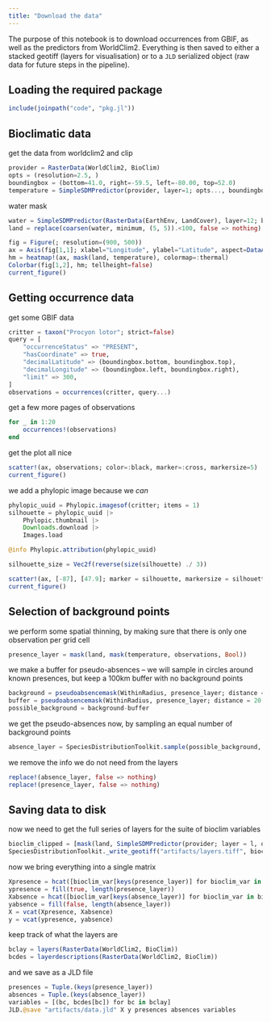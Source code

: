 ```yaml
---
title: "Download the data"
---
```


The purpose of this notebook is to download occurrences from GBIF, as well as the predictors from WorldClim2. Everything is then saved to either a stacked geotiff (layers for visualisation) or to a `JLD` serialized object (raw data for future steps in the pipeline).

## Loading the required package

```julia
include(joinpath("code", "pkg.jl"))
```

## Bioclimatic data

get the data from worldclim2 and clip

```julia
provider = RasterData(WorldClim2, BioClim)
opts = (resolution=2.5, )
boundingbox = (bottom=41.0, right=-59.5, left=-80.00, top=52.0)
temperature = SimpleSDMPredictor(provider, layer=1; opts..., boundingbox...)
```

water mask

```julia
water = SimpleSDMPredictor(RasterData(EarthEnv, LandCover), layer=12; boundingbox...)
land = replace(coarsen(water, minimum, (5, 5)).<100, false => nothing)
```

```julia
fig = Figure(; resolution=(900, 500))
ax = Axis(fig[1,1]; xlabel="Longitude", ylabel="Latitude", aspect=DataAspect())
hm = heatmap!(ax, mask(land, temperature), colormap=:thermal)
Colorbar(fig[1,2], hm; tellheight=false)
current_figure()
```

## Getting occurrence data

get some GBIF data

```julia
critter = taxon("Procyon lotor"; strict=false)
query = [
    "occurrenceStatus" => "PRESENT",
    "hasCoordinate" => true,
    "decimalLatitude" => (boundingbox.bottom, boundingbox.top),
    "decimalLongitude" => (boundingbox.left, boundingbox.right),
    "limit" => 300,
]
observations = occurrences(critter, query...)
```

get a few more pages of observations

```julia
for _ in 1:20
    occurrences!(observations)
end
```

get the plot all nice

```julia
scatter!(ax, observations; color=:black, marker=:cross, markersize=5)
current_figure()
```

we add a phylopic image because we *can*

```julia
phylopic_uuid = Phylopic.imagesof(critter; items = 1)
silhouette = phylopic_uuid |>
    Phylopic.thumbnail |>
    Downloads.download |>
    Images.load

@info Phylopic.attribution(phylopic_uuid)

silhouette_size = Vec2f(reverse(size(silhouette) ./ 3))

scatter!(ax, [-87], [47.9]; marker = silhouette, markersize = silhouette_size, color=:white)
current_figure()
```

## Selection of background points

we perform some spatial thinning, by making sure that there is only one observation per grid cell

```julia
presence_layer = mask(land, mask(temperature, observations, Bool))
```

we make a buffer for pseudo-absences -- we will sample in circles around known presences, but keep a 100km buffer with no background points

```julia
background = pseudoabsencemask(WithinRadius, presence_layer; distance = 200.0)
buffer = pseudoabsencemask(WithinRadius, presence_layer; distance = 20.0)
possible_background = background-buffer
```

we get the pseudo-absences now, by sampling an equal number of background points

```julia
absence_layer = SpeciesDistributionToolkit.sample(possible_background, round(Int, 0.4*sum(presence_layer)))
```

we remove the info we do not need from the layers

```julia
replace!(absence_layer, false => nothing)
replace!(presence_layer, false => nothing)
```

## Saving data to disk

now we need to get the full series of layers for the suite of bioclim variables

```julia
bioclim_clipped = [mask(land, SimpleSDMPredictor(provider; layer = l, opts..., boundingbox...)) for l in layers(provider)]
SpeciesDistributionToolkit._write_geotiff("artifacts/layers.tiff", bioclim_clipped)
```

now we bring everything into a single matrix

```julia
Xpresence = hcat([bioclim_var[keys(presence_layer)] for bioclim_var in bioclim_clipped]...)
ypresence = fill(true, length(presence_layer))
Xabsence = hcat([bioclim_var[keys(absence_layer)] for bioclim_var in bioclim_clipped]...)
yabsence = fill(false, length(absence_layer))
X = vcat(Xpresence, Xabsence)
y = vcat(ypresence, yabsence)
```

keep track of what the layers are 

```julia
bclay = layers(RasterData(WorldClim2, BioClim))
bcdes = layerdescriptions(RasterData(WorldClim2, BioClim))
```

and we save as a JLD file

```julia
presences = Tuple.(keys(presence_layer))
absences = Tuple.(keys(absence_layer))
variables = [(bc, bcdes[bc]) for bc in bclay]
JLD.@save "artifacts/data.jld" X y presences absences variables
```